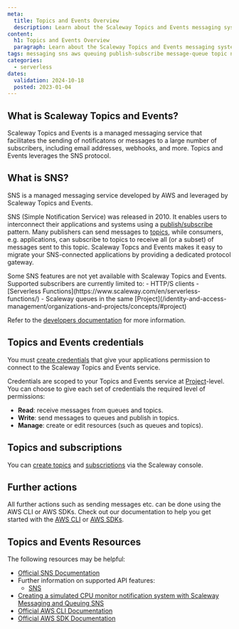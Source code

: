 ```yaml
---
meta:
  title: Topics and Events Overview
  description: Learn about the Scaleway Topics and Events messaging system
content:
  h1: Topics and Events Overview
  paragraph: Learn about the Scaleway Topics and Events messaging system
tags: messaging sns aws queuing publish-subscribe message-queue topic notification simple notification service
categories:
  - serverless
dates:
  validation: 2024-10-18
  posted: 2023-01-04
---
```


## What is Scaleway Topics and Events?

Scaleway Topics and Events is a managed messaging service that facilitates the sending of notificatons or messages to a large number of subscribers, including email addresses, webhooks, and more. Topics and Events leverages the SNS protocol.

## What is SNS?

SNS is a managed messaging service developed by AWS and leveraged by Scaleway Topics and Events.

SNS (Simple Notification Service) was released in 2010. It enables users to interconnect their applications and systems using a [publish/subscribe](/serverless/messaging/concepts#publishsubscribe) pattern. Many publishers can send messages to [topics](/serverless/messaging/concepts#topicexchange), while consumers, e.g. applications, can subscribe to topics to receive all (or a subset) of messages sent to this topic. Scaleway Topcs and Events makes it easy to migrate your SNS-connected applications by providing a dedicated protocol gateway.

<Message type="note">
  Some SNS features are not yet available with Scaleway Topics and Events. Supported subscribers are currently limited to:
    - HTTP/S clients
    - [Serverless Functions](https://www.scaleway.com/en/serverless-functions/)
    - Scaleway queues in the same [Project](/identity-and-access-management/organizations-and-projects/concepts/#project)

  Refer to the [developers documentation](https://www.scaleway.com/en/developers/api/messaging-and-queuing/sns-api/) for more information.
</Message>

## Topics and Events credentials

You must [create credentials](/serverless/messaging/how-to/create-credentials/) that give your applications permission to connect to the Scaleway Topics and Events service.

Credentials are scoped to your Topics and Events service at [Project](/identity-and-access-management/organizations-and-projects/concepts/#project)-level. You can choose to give each set of credentials the required level of permissions:

  - **Read**: receive messages from queues and topics.
  - **Write**: send messages to queues and publish in topics.
  - **Manage**: create or edit resources (such as queues and topics).

## Topics and subscriptions

You can [create topics](/serverless/messaging/how-to/create-manage-topics/) and [subscriptions](/serverless/messaging/how-to/create-manage-subscriptions/) via the Scaleway console.

## Further actions

All further actions such as sending messages etc. can be done using the AWS CLI or AWS SDKs. Check out our documentation to help you get started with the [AWS CLI](/serverless/messaging/api-cli/connect-aws-cli/) or [AWS SDKs](/serverless/messaging/api-cli/python-node-sqs/).

## Topics and Events Resources

The following resources may be helpful:

  - [Official SNS Documentation](https://docs.aws.amazon.com/sns/latest/dg/welcome.html)
  - Further information on supported API features:
    - [SNS](/serverless/messaging/reference-content/sns-support/)
  - [Creating a simulated CPU monitor notification system with Scaleway Messaging and Queuing SNS](/tutorials/sns-instances-notification-system/)
  - [Official AWS CLI Documentation](https://aws.amazon.com/cli/)
  - [Official AWS SDK Documentation](https://aws.amazon.com/developer/tools/)